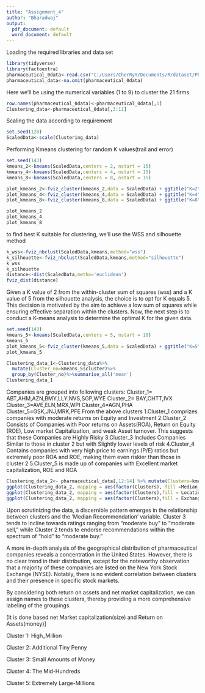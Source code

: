 ---
title: "Assignment_4"
author: "Bharadwaj"
output:
  pdf_document: default
  word_document: default
---
Loading the required libraries and data set
```{r}
library(tidyverse)
library(factoextra)
pharmaceutical_0data<-read.csv("C:/Users/CherRyY/Documents/R/dataset/Pharmaceuticals.csv")
pharmaceutical_data<-na.omit(pharmaceutical_0data)

```

Here we’ll be using the numerical variables (1 to 9) to cluster the 21 firms.
```{r}
row.names(pharmaceutical_0data)<-pharmaceutical_0data[,1]
Clustering_data<-pharmaceutical_0data[,3:11]
```
Scaling the data according to requirement
```{r}
set.seed(120)
ScaledData<-scale(Clustering_data)

```

Performing Kmeans clustering for random K values(trail and error)
```{r}
set.seed(143)
kmeans_2<-kmeans(ScaledData,centers = 2, nstart = 15)
kmeans_4<-kmeans(ScaledData,centers = 4, nstart = 15)
kmeans_8<-kmeans(ScaledData,centers = 8, nstart = 15)

plot_kmeans_2<-fviz_cluster(kmeans_2,data = ScaledData) + ggtitle("K=2")
plot_kmeans_4<-fviz_cluster(kmeans_4,data = ScaledData) + ggtitle("K=4")
plot_kmeans_8<-fviz_cluster(kmeans_8,data = ScaledData) + ggtitle("K=8")

plot_kmeans_2
plot_kmeans_4
plot_kmeans_8


```

to find best K suitable for clustering, we’ll use the WSS and silhouette method

```{r}
k_wss<-fviz_nbclust(ScaledData,kmeans,method="wss")
k_silhouette<-fviz_nbclust(ScaledData,kmeans,method="silhouette")
k_wss
k_silhouette
distance<-dist(ScaledData,metho='euclidean')
fviz_dist(distance)
```

Given a K value of 2 from the within-cluster sum of squares (wss) and a K value of 5 from the silhouette analysis, the choice is to opt for K equals 5. This decision is motivated by the aim to achieve a low sum of squares while ensuring effective separation within the clusters. Now, the next step is to conduct a K-means analysis to determine the optimal K for the given data.

```{r}
set.seed(143)
kmeans_5<-kmeans(ScaledData,centers = 5, nstart = 10)
kmeans_5
plot_kmeans_5<-fviz_cluster(kmeans_5,data = ScaledData) + ggtitle("K=5")
plot_kmeans_5

Clustering_data_1<-Clustering_data%>%
  mutate(Cluster_no=kmeans_5$cluster)%>%
  group_by(Cluster_no)%>%summarise_all('mean')
Clustering_data_1

```
Companies are grouped into following clusters:
Cluster_1= ABT,AHM,AZN,BMY,LLY,NVS,SGP,WYE
Cluster_2= BAY,CHTT,IVX
Cluster_3=AVE,ELN,MRX,WPI
Cluster_4=AGN,PHA
Cluster_5=GSK,JNJ,MRK,PFE
From the above clusters 
1.Cluster_1 comprizes companies with moderate returns on Equity and Investment
2.Cluster_2 Consists of Companies with Poor returns on Assets(ROA), Return on Equity (ROE), Low market Capitalization, and weak Asset turnover. This suggests that these Companies are Highly Risky 
3.Cluster_3 Includes Companies Similar to those in cluster 2 but with Slightly lower levels of risk
4.Cluster_4 Contains companies with very high price to earnings (P/E) ratios but extremely poor ROA and ROE, making them even riskier than those in cluster 2
5.Cluster_5 is made up of companies with Excellent market capitalization, ROE and ROA

```{r}
Clustering_data_2<- pharmaceutical_data[,12:14] %>% mutate(Clusters=kmeans_5$cluster)
ggplot(Clustering_data_2, mapping = aes(factor(Clusters), fill =Median_Recommendation))+geom_bar(position='dodge')+labs(x ='Clusters')
ggplot(Clustering_data_2, mapping = aes(factor(Clusters),fill = Location))+geom_bar(position = 'dodge')+labs(x ='Clusters')
ggplot(Clustering_data_2, mapping = aes(factor(Clusters),fill = Exchange))+geom_bar(position = 'dodge')+labs(x ='Clusters')


```

Upon scrutinizing the data, a discernible pattern emerges in the relationship between clusters and the 'Median Recommendation' variable. Cluster 3 tends to incline towards ratings ranging from "moderate buy" to "moderate sell," while Cluster 2 tends to endorse recommendations within the spectrum of "hold" to "moderate buy."

A more in-depth analysis of the geographical distribution of pharmaceutical companies reveals a concentration in the United States. However, there is no clear trend in their distribution, except for the noteworthy observation that a majority of these companies are listed on the New York Stock Exchange (NYSE). Notably, there is no evident correlation between clusters and their presence in specific stock markets.

By considering both return on assets and net market capitalization, we can assign names to these clusters, thereby providing a more comprehensive labeling of the groupings.

[It is done based net Market capitalization(size) and Return on Assets(money)]


Cluster 1: High_Million  


Cluster 2: Additional Tiny Penny


Cluster 3: Small Amounts of Money


Cluster 4: The Mid-Hundreds


Cluster 5: Extremely Large-Millions 